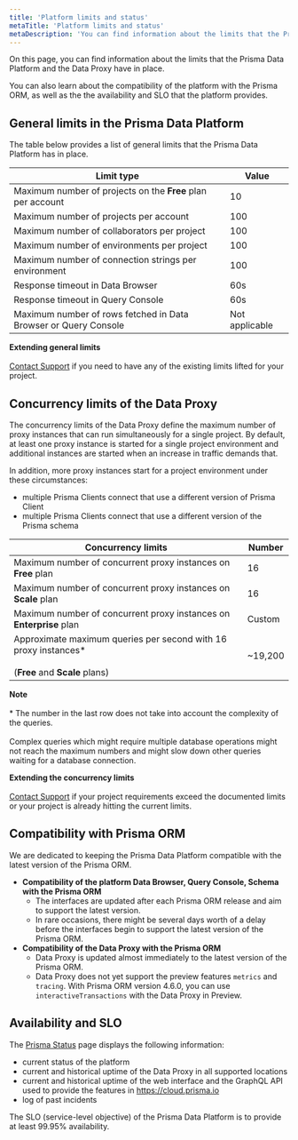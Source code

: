 ```yaml
---
title: 'Platform limits and status'
metaTitle: 'Platform limits and status'
metaDescription: 'You can find information about the limits that the Prisma Data Platform and the Data Proxy have in place. You can also learn about the compatibility of the platform with the Prisma ORM, as well as the the availability and SLO that the platform provides.'
---
```


<TopBlock>

On this page, you can find information about the limits that the Prisma Data Platform and the Data Proxy have in place.

You can also learn about the compatibility of the platform with the Prisma ORM, as well as the the availability and SLO that the platform provides.

</TopBlock>

## General limits in the Prisma Data Platform

The table below provides a list of general limits that the Prisma Data Platform has in place.

| Limit type                                                      | Value          |
| --------------------------------------------------------------- | -------------- |
| Maximum number of projects on the **Free** plan per account     | 10             |
| Maximum number of projects per account                          | 100            |
| Maximum number of collaborators per project                     | 100            |
| Maximum number of environments per project                      | 100            |
| Maximum number of connection strings per environment            | 100            |
| Response timeout in Data Browser                                | 60s            |
| Response timeout in Query Console                               | 60s            |
| Maximum number of rows fetched in Data Browser or Query Console | Not applicable |

<Admonition>

**Extending general limits**<br /><br />
[Contact Support](/data-platform/contact-support) if you need to have any of the existing limits lifted for your project.

</Admonition>

## Concurrency limits of the Data Proxy

The concurrency limits of the Data Proxy define the maximum number of proxy instances that can run simultaneously for a single project. By default, at least one proxy instance is started for a single project environment and additional instances are started when an increase in traffic demands that.

In addition, more proxy instances start for a project environment under these circumstances:

- multiple Prisma Clients connect that use a different version of Prisma Client
- multiple Prisma Clients connect that use a different version of the Prisma schema

| Concurrency limits                                                                                         | Number  |
| ---------------------------------------------------------------------------------------------------------- | ------- |
| Maximum number of concurrent proxy instances on **Free** plan                                              | 16      |
| Maximum number of concurrent proxy instances on **Scale** plan                                             | 16      |
| Maximum number of concurrent proxy instances on **Enterprise** plan                                        | Custom  |
| Approximate maximum queries per second with 16 proxy instances\*<br /><br />(**Free** and **Scale** plans) | ~19,200 |

<Admonition>

**Note**<br /><br /> \* The number in the last row does not take into account the complexity of the queries.<br /><br />Complex queries which might require multiple database operations might not reach the maximum numbers and might slow down other queries waiting for a database connection.

</Admonition>

<Admonition>

**Extending the concurrency limits**<br /><br />
[Contact Support](/data-platform/contact-support) if your project requirements exceed the documented limits or your project is already hitting the current limits.

</Admonition>

## Compatibility with Prisma ORM

We are dedicated to keeping the Prisma Data Platform compatible with the latest version of the Prisma ORM.

- **Compatibility of the platform Data Browser, Query Console, Schema with the Prisma ORM**
  - The interfaces are updated after each Prisma ORM release and aim to support the latest version.
  - In rare occasions, there might be several days worth of a delay before the interfaces begin to support the latest version of the Prisma ORM.
- **Compatibility of the Data Proxy with the Prisma ORM**
  - Data Proxy is updated almost immediately to the latest version of the Prisma ORM.
  - Data Proxy does not yet support the preview features `metrics` and `tracing`. With Prisma ORM version 4.6.0, you can use `interactiveTransactions` with the Data Proxy in Preview.

## Availability and SLO

The [Prisma Status](https://www.prisma-status.com/) page displays the following information:

- current status of the platform
- current and historical uptime of the Data Proxy in all supported locations
- current and historical uptime of the web interface and the GraphQL API used to provide the features in https://cloud.prisma.io
- log of past incidents

The SLO (service-level objective) of the Prisma Data Platform is to provide at least 99.95% availability.
